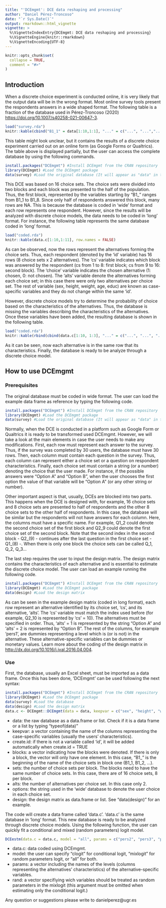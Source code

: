 ---
title: "'DCEmgmt': DCE data reshaping and processing"
author: "Daniel Pérez-Troncoso"
date: "`r Sys.Date()`"
output: rmarkdown::html_vignette
vignette: >
  %\VignetteIndexEntry{DCEmgmt: DCE data reshaping and processing}
  %\VignetteEngine{knitr::rmarkdown}
  %\VignetteEncoding{UTF-8}
---

```{r setup, include = FALSE}
knitr::opts_chunk$set(
  collapse = TRUE,
  comment = "#>"
)
```
## Introduction
When a discrete choice experiment is conducted online, it is very likely that the output data will be in the wrong format. Most online survey tools present the respondents answers in a wide shaped format. The following table is a fraction of the database used in Pérez-Troncoso (2020) [https://doi.org/10.1007/s40258-021-00647-3](https://doi.org/10.1007/s40258-021-00647-3). 

```{r, echo = FALSE}
load("survey.rda")
knitr::kable(cbind("B1_1" = data[1:10,1:1], "..." = c("...", "...","...","...","...","...","...","...","...", "..."), data[1:10,16:21])) 
```

This table might look unclear, but it contains the results of a discrete choice experiment carried out on an online form (as Google Forms or Qualtrics). The table above is displayed partially, but the user can access the complete database by using the following commands. 

````{r, echo = TRUE, eval = FALSE}
install.packages("DCEmgmt") #Install DCEmgmt from the CRAN repository
library(DCEmgmt) #Load the DCEmgmt package
data(survey) #Load the original database (It will appear as "data" in the RStudio environment)
````
This DCE was based on 16 choice sets. The choice sets were divided into two blocks and each block was presented to the half of the population. Thus, the first block, represented by the variables starting by "B1_" ranges from B1_1 to B1_8. Since only half of respondents answered this block, many rows are NA. This is because the database is coded in 'wide' format and each row represents one respondent. However, since the results will be analyzed with discrete choice models, the data needs to be coded in 'long' format. For instance, the following table represents the same database coded in 'long' format. 

````{r, echo = FALSE}
load("coded.rda")
knitr::kable(data.c[1:10,1:11], row.names = FALSE)
````

As can be observed, now the rows represent the alternatives forming the choice sets. Thus, each respondent (denoted by the 'id' variable) has 16 rows (8 choice sets x 2 alternatives). The 'cs' variable indicates which block was answered by the respondent (cs from 1 to 8: first block; cs from 9 to 16: second block). The 'choice' variable indicates the chosen alternative (1: chosen, 0: not chosen). The 'alts' variable denote the alternatives forming each choice set; in this case there were only two alternatives per choice set. The rest of variable (sex, height, weight, age, educ) are known as case-specific variables and they do not change within the same 'id'.

However, discrete choice models try to determine the probability of choice based on the characteristics of the alternatives. Thus, the database is missing the variables describing the characteristics of the alternatives. Once these variables have been added, the resulting database is shown in the following table. 

````{r, echo = FALSE}
load("coded.rda")
knitr::kable(rbind(cbind(data.c[1:10, 1:3], "..." = c("...", "...", "...", "...", "...", "...", "...", "...", "...", "..."), data.c[1:10,10:23]),c("...","...","...","...","...","...","...","...","...","...","...","...","...","..."),cbind(data.c[1:10, 1:3], "..." = c("...", "...", "...", "...", "...", "...", "...", "...", "...", "..."), data.c[3820:3824,10:23])), row.names = FALSE)
````

As it can be seen, now each alternative is in the same row that its characteristics. Finally, the database is ready to be analyze through a discrete choice model. 

## How to use DCEmgmt
### Prerequisites

The original database must be coded in wide format. The user can load the example data frame as reference by typing the following code. 

````{r, echo = TRUE, eval = FALSE}
install.packages("DCEmgmt") #Install DCEmgmt from the CRAN repository
library(DCEmgmt) #Load the DCEmgmt package
data(survey) #Load the original database (It will appear as "data" in the RStudio environment)
````

Normally, when the DCE is conducted in a platform such as Google Form or Qualtrics it is ready to be transformed used DCEmgmt. However, we will take a look at the main elements in case the user needs to make any modifications. First, each row must represent each answer to the survey. Thus, if the survey was completed by 30 users, the database must have 30 rows. Then, each column must contain each question in the survey. Thus, each column can represent either a choice set or a question on respondent characteristics. Finally, each choice set must contain a string (or a number) denoting the choice that the user made. For instance, if the possible answers were "Option A" and "Option B", when the user chooses the first option the value of that variable will be "Option A" (or any other string or number).

Other important aspect is that, usually, DCEs are blocked into two parts. This happens when the DCE is designed with, for example, 16 choice sets and 8 choice sets are presented to half of respondents and the other 8 choice sets to the other half of respondents. In this case, the database will be similar but the respondents will not have answers for each column. Here, the columns must have a specific name. For example, Q1_2 could denote the second choice set of the first block and Q2_9 could denote the first choice set of the second block. Note that the second index in the second block - Q2_(9) - continues after the last question in the first choice set - Q1_(8) -. When there is only one block the choice sets can be called Q_1, Q_2, Q_3...

The last step requires the user to input the design matrix. The design matrix contains the characteristics of each alternative and is essential to estimate the discrete choice model. The user can load an example running the following code. 

````{r, echo = TRUE, eval = FALSE}
install.packages("DCEmgmt") #Install DCEmgmt from the CRAN repository
library(DCEmgmt) #Load the DCEmgmt package
data(design) #Load the design matrix
````

As can be seen in the example design matrix (coded in long format), each row represent an alternative identified by its choice set, 'cs', and its alternative, 'alts'. The 'cs' variable must match the index used before (for example, Q2_10 is represented by 'cs' = 10). The alternatives must be specified in order. Thus, 'alts' = 1 is represented by the string "Option A" and 'alts' = 2 is represented by "Option B". The rest of the columns, for example 'pers1', are dummies representing a level which is (or is not) in the alternative. These alternative-specific variables can be dummies or monetary values. Learn more about the coding of the design matrix in [http://dx.doi.org/10.1016/j.jval.2016.04.004](http://dx.doi.org/10.1016/j.jval.2016.04.004). 

### Use
First, the database, usually an Excel sheet, must be imported as a data frame. Once this has been done, 'DCEmgmt' can be used following the next syntax: 

````{r, echo = TRUE, eval = FALSE}
install.packages("DCEmgmt") #Install DCEmgmt from the CRAN repository
library(DCEmgmt) #Load the DCEmgmt package
data(survey) #Load the database
data(design) #Load the design matrix
data.c <- DCEmgmt::DCEmgmt(data = data, keepvar = c("sex", "height", "weight", "age", "educ"), create.id = TRUE, blocks = c("B1_", "B2_"), sets = 8, alts = 2, options = c("Prefiero el servicio A", "Prefiero el servicio B"), design = design)
````

- data: the raw database as a data.frame or list. Check if it is a data frame or a list by typing "typeof(data)"
- keepvar: a vector containing the name of the columns representing the case-specific variables (usually the users' characteristics).
- create.id: if there is not a variable called 'id', it will be added automatically when create.id = TRUE
- blocks: a vector indicating how the blocks were denoted. If there is only a block, the vector will only have one element. In this case, "B1_" is the beginning of the name of the choice sets in block one (B1_1, B1_2, ...).
- sets: the number of choice sets per block. The blocks need to have the same number of choice sets. In this case, there are of 16 choice sets, 8 per block. 
- alts: the number of alternatives per choice set. In this case only 2. 
- options: the string used in the 'wide' database to denote the user choice in each choice set. 
- design: the design matrix as data.frame or list. See "data(design)" for an example.

The code will create a data frame called 'data.c'. 'data.c' is the same database in 'long' format. This new database is ready to be analyzed through discrete choice models. Using the following function, the user can quickly fit a conditional and mixed (random parameters) logit model.

````{r, echo = TRUE, eval = FALSE}
DCEestm(data.c = data.c, model = "all", params = c("pers2", "pers3", "pers4", "form2", "rut2", "prec2", "prec3", "prec4"), rand = c("pers2", "pers3", "pers4", "form2", "rut2", "prec2", "prec3", "prec4"))
````
- data.c: data coded using DCEmgmt.
- model: the user can specify "clogit" for conditional logit, "mixlogit" for random parameters logit, or "all" for both. 
- params: a vector including the names of the levels (columns representing the alternatives' characteristics) of the alternative-specific variables. 
- rand: a vector specifiying wich variables should be treated as random parameters in the mixlogit (this argument must be omitted when estimating only the conditional logit.)


Any question or suggestions please write to danielperez@ugr.es
